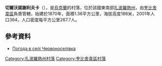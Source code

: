 {{coord|47|29|40|N|36|42|44|E|scale:100000|display=title}}

'''切爾沃諾謝利夫卡'''（{{lang-uk|Червоноселівка}}），是[[烏克蘭|烏克蘭]]的村落，位於該國東南部[[扎波羅熱州|扎波羅熱州]]，由[[奎比舍韋區|奎比舍韋區]]負責管轄，始建於1870年，面積1.36平方公里，海拔高度186米，2001年人口364，人口密度每平方公里267.7人。

==參考資料==
* [http://weather.in.ua/ua/zaporozhskaja/28198 Погода в селі Червоноселівка] {{Wayback|url=http://weather.in.ua/ua/zaporozhskaja/28198 |date=20111220040609 }}

[[Category:扎波羅熱州村落|Category:扎波羅熱州村落]]
[[Category:奎比舍韋區村落|Category:奎比舍韋區村落]]


{{Zaporizhia-geo-stub}}